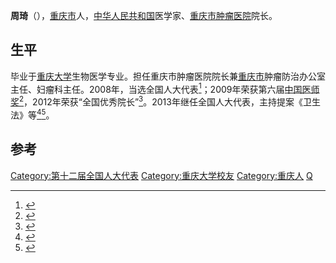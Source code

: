 '''周琦'''（{{bd|1959年||}}），[[重庆市|重庆市]]人，[[中华人民共和国|中华人民共和国]]医学家、[[重庆市肿瘤医院|重庆市肿瘤医院]]院长。

==生平==
毕业于[[重庆大学|重庆大学]]生物医学专业。担任重庆市肿瘤医院院长兼[[重庆市|重庆市]]肿瘤防治办公室主任、妇瘤科主任。2008年，当选全国人大代表<ref>{{cite news|author=重庆市人大常委会 重庆市人大常委会|title=重庆市第三届人民代表大会第四次会议列席人员名单|url=http://www.ccpc.cq.cn/hyzt/rdhzt/rdhhyzn_1/201101/t20110109_38850.html|accessdate=2014-01-04|newspaper=重庆市人大常委会|deadurl=yes|archiveurl=https://web.archive.org/web/20140104203800/http://www.ccpc.cq.cn/hyzt/rdhzt/rdhhyzn_1/201101/t20110109_38850.html|archivedate=2014-01-04}}</ref>；2009年荣获第六届[[中国医师奖|中国医师奖]]<ref>{{cite news|title=重庆市肿瘤医院院长周琦获第六届中国医师奖|url=http://cq.cqnews.net/kjxw/200911/t20091114_3779513.htm|accessdate=2014-01-04|newspaper=华龙网—重庆晨报}}{{dead link|date=2017年12月 |bot=InternetArchiveBot |fix-attempted=yes }}</ref>，2012年荣获“全国优秀院长”<ref>{{cite news|title=医者仁心：周琦|url=http://news.xinhuanet.com/health/2013-08/31/c_125290094.htm|accessdate=2014-01-04|newspaper=新华网|archive-date=2014-01-09|archive-url=https://web.archive.org/web/20140109044805/http://news.xinhuanet.com/health/2013-08/31/c_125290094.htm|dead-url=no}}</ref>。2013年继任全国人大代表，主持提案《卫生法》等<ref>{{cite news|title=周琦代表建议建立覆盖面广的国民体质监测体系|url=http://news.jcrb.com/jxsw/201303/t20130316_1068472.html|accessdate=2014-01-04|newspaper=正义网|archive-url=https://web.archive.org/web/20140104204032/http://news.jcrb.com/jxsw/201303/t20130316_1068472.html|archive-date=2014-01-04|dead-url=yes}}</ref><ref>{{cite news|title=全国人大代表周琦拟提交关于加快制定《卫生法》的议案|url=http://native.cnr.cn/city/201303/t20130306_512089295.shtml|accessdate=2014-01-04|newspaper=中国广播网|archive-date=2016-03-08|archive-url=https://web.archive.org/web/20160308000533/http://native.cnr.cn/city/201303/t20130306_512089295.shtml|dead-url=no}}</ref>。

==参考==
{{reflist}}
{{全国人大代表/11/渝}}

{{DEFAULTSORT:Z}}
[[Category:第十二届全国人大代表|Category:第十二届全国人大代表]]
[[Category:重庆大学校友|Category:重庆大学校友]]
[[Category:重庆人|Category:重庆人]]
[[Category:周姓|Q]]